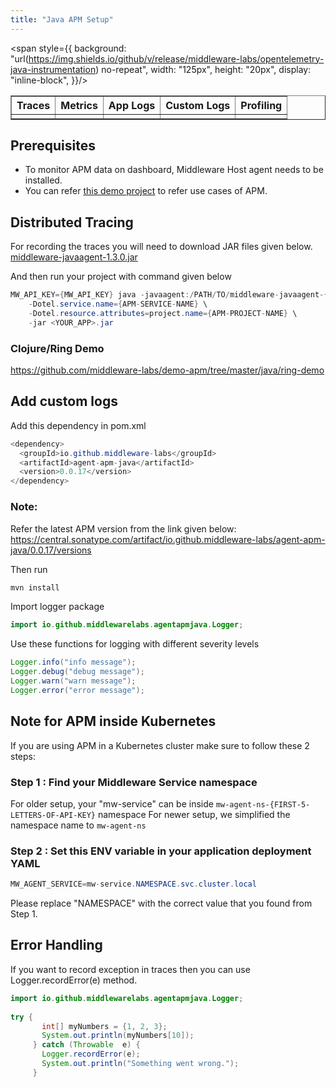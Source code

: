 ```yaml
---
title: "Java APM Setup"
---
```

<span style={{
    background: "url(https://img.shields.io/github/v/release/middleware-labs/opentelemetry-java-instrumentation) no-repeat",
    width: "125px",
    height: "20px",
    display: "inline-block",
}}/>

<table border="1" style={{margin: "10px 0", textAlign: "center"}}>
    <thead>
    <tr>
        <th style={{padding:"8px 15px"}}>Traces</th>
        <th style={{padding:"8px 15px"}}>Metrics</th>
        <th style={{padding:"8px 15px"}}>App Logs</th>
        <th style={{padding:"8px 15px"}}>Custom Logs</th>
        <th style={{padding:"8px 15px"}}>Profiling</th>
    </tr>
    </thead>
    <tbody>
    <tr>
        <td><span style={{
            background: "url(/images/misc/svg-check.svg) no-repeat",
            width: "20px",
            height: "20px",
            display: "inline-block",
        }}/></td>
        <td><span style={{
            background: "url(/images/misc/svg-check.svg) no-repeat",
            width: "20px",
            height: "20px",
            display: "inline-block",
        }}/></td>
        <td><span style={{
            background: "url(/images/misc/svg-check.svg) no-repeat",
            width: "20px",
            height: "20px",
            display: "inline-block",
        }}/></td>
        <td><span style={{
            background: "url(/images/misc/svg-check.svg) no-repeat",
            width: "20px",
            height: "20px",
            display: "inline-block",
        }}/></td>
        <td><span style={{
            background: "url(/images/misc/svg-check.svg) no-repeat",
            width: "20px",
            height: "20px",
            display: "inline-block",
        }}/></td>
    </tr>
    </tbody>
</table>

## Prerequisites
* To monitor APM data on dashboard, Middleware Host agent needs to be installed.
* You can refer [this demo project](https://github.com/middleware-labs/demo-apm/tree/master/java) to refer use cases of
  APM.

## Distributed Tracing
For recording the traces you will need to download JAR files given below.
[middleware-javaagent-1.3.0.jar](https://github.com/middleware-labs/opentelemetry-java-instrumentation/releases/download/v1.3.0/middleware-javaagent-1.3.0.jar)

And then run your project with command given below
```java
MW_API_KEY={MW_API_KEY} java -javaagent:/PATH/TO/middleware-javaagent-{version}.jar \
    -Dotel.service.name={APM-SERVICE-NAME} \
    -Dotel.resource.attributes=project.name={APM-PROJECT-NAME} \
    -jar <YOUR_APP>.jar
```

### Clojure/Ring Demo
https://github.com/middleware-labs/demo-apm/tree/master/java/ring-demo

## Add custom logs
Add this dependency in pom.xml
```java
<dependency>
  <groupId>io.github.middleware-labs</groupId>
  <artifactId>agent-apm-java</artifactId>
  <version>0.0.17</version>
</dependency>
```
### Note:
Refer the latest APM version from the link given below:
https://central.sonatype.com/artifact/io.github.middleware-labs/agent-apm-java/0.0.17/versions

Then run
```java
mvn install
```

Import logger package
```java
import io.github.middlewarelabs.agentapmjava.Logger;
```

Use these functions for logging with different severity levels
```java
Logger.info("info message");
Logger.debug("debug message");
Logger.warn("warn message");
Logger.error("error message");
```

## Note for APM inside Kubernetes
If you are using APM in a Kubernetes cluster make sure to follow these 2 steps:

### Step 1 : Find your Middleware Service namespace
For older setup, your "mw-service" can be inside `mw-agent-ns-{FIRST-5-LETTERS-OF-API-KEY}` namespace
For newer setup, we simplified the namespace name to `mw-agent-ns`

### Step 2 : Set this ENV variable in your application deployment YAML
```java
MW_AGENT_SERVICE=mw-service.NAMESPACE.svc.cluster.local
```
<Note> Please replace "NAMESPACE" with the correct value that you found from Step 1. </Note>

## Error Handling 
If you want to record exception in traces then you can use Logger.recordError(e) method.
```java
import io.github.middlewarelabs.agentapmjava.Logger;
        
try {
       int[] myNumbers = {1, 2, 3};
       System.out.println(myNumbers[10]);
     } catch (Throwable  e) {
       Logger.recordError(e);
       System.out.println("Something went wrong.");
     }
```
 

